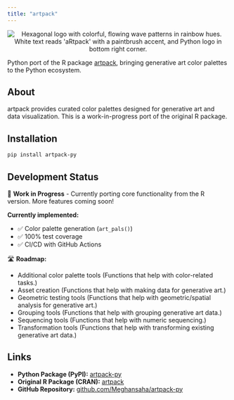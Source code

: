 ```yaml
---
title: "artpack"
---
```


<p align="center" width="100%">

<img src="assets\artpack-py-logo.png" alt="Hexagonal logo with colorful, flowing wave patterns in rainbow hues. White text reads 'aRtpack' with a paintbrush accent, and Python logo in bottom right corner.">
</p>

Python port of the R package [artpack](https://CRAN.R-project.org/package=artpack), bringing generative art color palettes to the Python ecosystem.

## About

artpack provides curated color palettes designed for generative art and data visualization. This is a work-in-progress port of the original R package.

## Installation

```bash
pip install artpack-py
```

## Development Status

🚧 **Work in Progress** - Currently porting core functionality from the R version. More features coming soon!

**Currently implemented:**

- ✅ Color palette generation (`art_pals()`)
- ✅ 100% test coverage
- ✅ CI/CD with GitHub Actions

🛣️ **Roadmap:**

- Additional color palette tools (Functions that help with color-related tasks.)
- Asset creation (Functions that help with making data for generative art.)
- Geometric testing tools (Functions that help with geometric/spatial analysis for generative art.)
- Grouping tools (Functions that help with grouping generative art data.)
- Sequencing tools (Functions that help with numeric sequencing.)
- Transformation tools (Functions that help with transforming existing generative art data.)

## Links

- **Python Package (PyPI):** [artpack-py](https://pypi.org/project/artpack-py/)
- **Original R Package (CRAN):** [artpack](https://CRAN.R-project.org/package=artpack)
- **GitHub Repository:** [github.com/Meghansaha/artpack-py](https://github.com/Meghansaha/artpack-py)